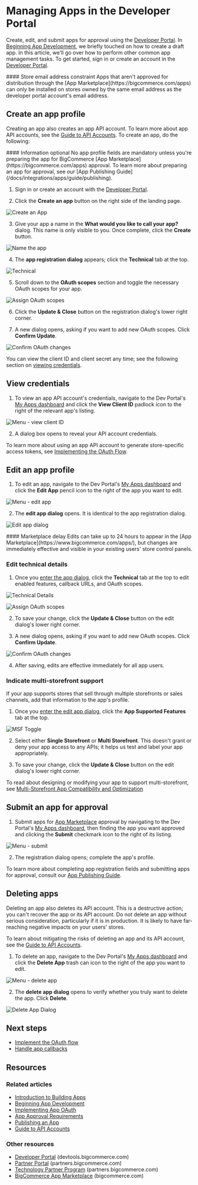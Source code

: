 # Managing Apps in the Developer Portal

Create, edit, and submit apps for approval using the [Developer Portal](https://devtools.bigcommerce.com/). In [Beginning App Development](/docs/integrations/apps/guide), we briefly touched on how to create a draft app. In this article, we'll go over how to perform other common app management tasks. To get started, sign in or create an account in the [Developer Portal](https://devtools.bigcommerce.com/).

<Callout type="info">
  #### Store email address constraint
  Apps that aren't approved for distribution through the [App Marketplace](https://bigcommerce.com/apps) can only be installed on stores owned by the same email address as the developer portal account's email address.
</Callout>

## Create an app profile

Creating an app also creates an app API account. To learn more about app API accounts, see the [Guide to API Accounts](/docs/start/authentication/api-accounts#app-level-api-accounts). To create an app, do the following:

<Callout type="info">
  #### Information optional
  No app profile fields are mandatory unless you're preparing the app for BigCommerce [App Marketplace](https://bigcommerce.com/apps) approval. To learn more about preparing an app for approval, see our [App Publishing Guide](/docs/integrations/apps/guide/publishing).
</Callout>

1. Sign in or create an account with the [Developer Portal](https://devtools.bigcommerce.com).

2. Click the **Create an app** button on the right side of the landing page.

![Create an App](https://storage.googleapis.com/bigcommerce-production-dev-center/images/app-api-account/devtool-create-app.png "Create an App")

3. Give your app a name in the **What would you like to call your app?** dialog. This name is only visible to you. Once complete, click the **Create** button.

![Name the app](https://storage.googleapis.com/bigcommerce-production-dev-center/images/app-api-account/devtool-name-app-dialog.png "Name the App")

4. The **app registration dialog** appears; click the **Technical** tab at the top.

![Technical](https://storage.googleapis.com/bigcommerce-production-dev-center/images/app-api-account/devtools-technical.png "Technical")

5. Scroll down to the **OAuth scopes** section and toggle the necessary OAuth scopes for your app.

![Assign OAuth scopes](https://storage.googleapis.com/bigcommerce-production-dev-center/images/app-api-account/devtool-oauth-scopes-tight.png "Assign OAuth scopes")

6. Click the **Update & Close** button on the registration dialog's lower right corner.

7. A new dialog opens, asking if you want to add new OAuth scopes. Click **Confirm Update**.

![Confirm OAuth changes](https://storage.googleapis.com/bigcommerce-production-dev-center/images/app-api-account/devtool-oauth-scopes-confirm.png "Confirm OAuth changes")

You can view the client ID and client secret any time; see the following section on [viewing credentials](#view-credentials).

## View credentials

1. To view an app API account's credentials, navigate to the Dev Portal's [My Apps dashboard](https://devtools.bigcommerce.com/my/apps) and click the **View Client ID** padlock icon to the right of the relevant app's listing. 

![Menu - view client ID](https://storage.googleapis.com/bigcommerce-production-dev-center/images/app-api-account/devtool-app-menu-client-id.png "View Client ID")

2. A dialog box opens to reveal your API account credentials.

To learn more about using an app API account to generate store-specific access tokens, see [Implementing the OAuth Flow](/docs/integrations/apps/guide/auth).

## Edit an app profile

1. To edit an app, navigate to the Dev Portal's [My Apps dashboard](https://devtools.bigcommerce.com/my/apps) and click the **Edit App** pencil icon to the right of the app you want to edit.

![Menu - edit app](https://storage.googleapis.com/bigcommerce-production-dev-center/images/app-api-account/devtool-app-menu-edit-app.png "Edit an App")

2. The **edit app dialog** opens. It is identical to the app registration dialog.

![Edit app dialog](https://storage.googleapis.com/bigcommerce-production-dev-center/images/app-api-account/devtool-edit-dialog-landing.png "Edit App / App Registration Dialog Landing View")


<Callout type="info">
  #### Marketplace delay
  Edits can take up to 24 hours to appear in the [App Marketplace](https://www.bigcommerce.com/apps/), but changes are immediately effective and visible in your existing users' store control panels.
</Callout>

### Edit technical details

1. Once you [enter the app dialog](#edit-an-app), click the **Technical** tab at the top to edit enabled features, callback URLs, and OAuth scopes. 

![Technical Details](https://storage.googleapis.com/bigcommerce-production-dev-center/images/app-api-account/devtools-technical.png "Technical Details")

![Assign OAuth scopes](https://storage.googleapis.com/bigcommerce-production-dev-center/images/app-api-account/devtool-oauth-scopes-tight.png "Assign OAuth scopes")
   
2. To save your change, click the **Update & Close** button on the edit dialog's lower right corner. 

3. A new dialog opens, asking if you want to add new OAuth scopes. Click **Confirm Update**.

![Confirm OAuth changes](https://storage.googleapis.com/bigcommerce-production-dev-center/images/app-api-account/devtool-oauth-scopes-confirm.png "Confirm OAuth changes")

4. After saving, edits are effective immediately for all app users.

### Indicate multi-storefront support

If your app supports stores that sell through multiple storefronts or sales channels, add that information to the app's profile.

1. Once you [enter the edit app dialog](#edit-an-app), click the **App Supported Features** tab at the top. 

![MSF Toggle](https://storage.googleapis.com/bigcommerce-production-dev-center/images/app-api-account/devtools-msf.png "Toggle MSF on the App Supported Features tab")

2. Select either **Single Storefront** or **Multi Storefront**. This doesn't grant or deny your app access to any APIs; it helps us test and label your app appropriately. 

3. To save your change, click the **Update & Close** button on the edit dialog's lower right corner. 

To read about designing or modifying your app to support multi-storefront, see [Multi-Storefront App Compatibility and Optimization](/docs/integrations/apps/multi-storefront)

## Submit an app for approval

1. Submit apps for [App Marketplace](https://www.bigcommerce.com/apps) approval by navigating to the Dev Portal's [My Apps dashboard](https://devtools.bigcommerce.com/my/apps), then finding the app you want approved and clicking the **Submit** checkmark icon to the right of its listing. 

![Menu - submit](https://storage.googleapis.com/bigcommerce-production-dev-center/images/app-api-account/devtool-app-menu-submit.png "Submit an App")

2. The registration dialog opens; complete the app's profile. 
 
To learn more about completing app registration fields and submitting apps for approval, consult our [App Publishing Guide](/docs/integrations/apps/guide/publishing).

## Deleting apps

Deleting an app also deletes its API account. This is a destructive action; you can't recover the app or its API account. Do not delete an app without serious consideration, particularly if it is in production. It is likely to have far-reaching negative impacts on your users' stores.

To learn about mitigating the risks of deleting an app and its API account, see the [Guide to API Accounts](/api-docs/getting-started/api-accounts#delete-apps-carefully).

1. To delete an app, navigate to the Dev Portal's [My Apps dashboard](https://devtools.bigcommerce.com/my/apps) and click the **Delete App** trash can icon to the right of the app you want to edit. 

![Menu - delete app](https://storage.googleapis.com/bigcommerce-production-dev-center/images/app-api-account/devtool-app-menu-delete.png "Delete an App")

2. The **delete app dialog** opens to verify whether you truly want to delete the app. Click **Delete**.

![Delete App Dialog](https://storage.googleapis.com/bigcommerce-production-dev-center/images/app-api-account/devtool-delete-app-confirm.png "Delete App Dialog")

## Next steps
* [Implement the OAuth flow](/docs/integrations/apps/guide/auth)
* [Handle app callbacks](/docs/integrations/apps/guide/callbacks)

## Resources

### Related articles

* [Introduction to Building Apps](/docs/integrations/apps)
* [Beginning App Development](/docs/integrations/apps/guide)
* [Implementing App OAuth](/docs/integrations/apps/guide/auth)
* [App Approval Requirements](/docs/integrations/apps/guide/requirements)
* [Publishing an App](/docs/integrations/apps/guide/publishing)
* [Guide to API Accounts](/docs/start/authentication/api-accounts)

### Other resources

* [Developer Portal](https://devtools.bigcommerce.com/) (devtools.bigcommerce.com)
* [Partner Portal](https://partners.bigcommerce.com/English/) (partners.bigcommerce.com)
* [Technology Partner Program](https://partners.bigcommerce.com/English/register_email.aspx) (partners.bigcommerce.com)
* [BigCommerce App Marketplace](https://www.bigcommerce.com/apps/) (bigcommerce.com)
